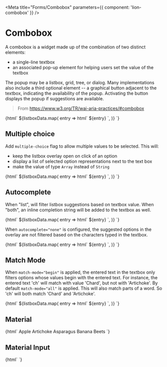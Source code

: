 


<Meta title="Forms/Combobox" parameters={{ component: 'lion-combobox' }} />

# Combobox

A combobox is a widget made up of the combination of two distinct elements:

- a single-line textbox
- an associated pop-up element for helping users set the value of the textbox

The popup may be a listbox, grid, tree, or dialog. Many implementations also include a
third optional element -- a graphical button adjacent to the textbox, indicating the
availability of the popup. Activating the button displays the popup if suggestions are available.

> From https://www.w3.org/TR/wai-aria-practices/#combobox

<Preview>
  <Story name="Combobox">
    {html`
      <lion-combobox name="combo" label="Default">
        ${listboxData.map(
          entry => html`
            <lion-option value="${entry}">${entry}</lion-option>
          `,
        )}
      </lion-combobox>
    `}
  </Story>
</Preview>

## Multiple choice

Add `multiple-choice` flag to allow multiple values to be selected.
This will:

- keep the listbox overlay open on click of an option
- display a list of selected option representations next to the text box
- make the value of type `Array` instead of `String`

<Preview>
  <Story name="Multiple choice">
    {html`
      <lion-combobox name="combo" label="Multiple" multiple-choice>
        ${listboxData.map(
          entry => html`
            <lion-option value="${entry}">${entry}</lion-option>
          `,
        )}
      </lion-combobox>
    `}
  </Story>
</Preview>

## Autocomplete

When "list", will filter listbox suggestions based on textbox value.
When "both", an inline completion string will be added to the textbox as well.

<Preview>
  <Story name="Autocomplete list">
    {html`
      <lion-combobox name="combo" label="Autocomplete 'list'" autocomplete="list">
        ${listboxData.map(
          entry => html`
            <lion-option value="${entry}">${entry}</lion-option>
          `,
        )}
      </lion-combobox>
    `}
  </Story>
</Preview>

When `autocomplete="none"` is configured, the suggested options in the overlay are not filtered
based on the characters typed in the textbox.

<Preview>
  <Story name="Autocomplete none">
    {html`
      <lion-combobox name="combo" label="Autocomplete 'none'" autocomplete="none">
        ${listboxData.map(
          entry => html`
            <lion-option value="${entry}">${entry}</lion-option>
          `,
        )}
      </lion-combobox>
    `}
  </Story>
</Preview>

## Match Mode

When `match-mode="begin"` is applied, the entered text in the textbox only filters
options whose values begin with the entered text. For instance, the entered text 'ch' will match
with value 'Chard', but not with 'Artichoke'.
By default `match-mode="all"` is applied. This will also match parts of a word.
So 'ch' will both match 'Chard' and 'Artichoke'.

<Preview>
  <Story name="Match Mode">
    {html`
      <lion-combobox name="combo" label="Match Mode 'begin'" match-mode="begin">
        ${listboxData.map(
          entry => html`
            <lion-option value="${entry}">${entry}</lion-option>
          `,
        )}
      </lion-combobox>
    `}
  </Story>
</Preview>


## Material


<Preview>
  <Story name="Material">
    {html`
      <md-combobox name="combo" label="Material">
        <md-option value="Apple">Apple</md-option>
        <md-option value="Artichoke">Artichoke</md-option>
        <md-option value="Asparagus">Asparagus</md-option>
        <md-option value="Banana">Banana</md-option>
        <md-option value="Beets">Beets</md-option>
      </md-combobox>
    `}
  </Story>
</Preview>


## Material Input


<Preview>
  <Story name="Material input">
    {html`
      <md-input name="gerrit" label="Gerrit" help-text="Help, text!"></md-input>
    `}
  </Story>
</Preview>